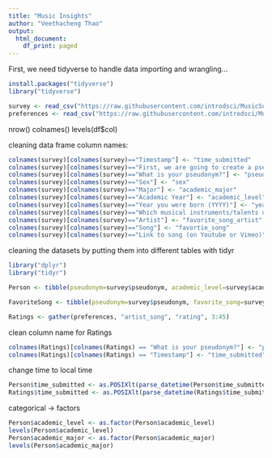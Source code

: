 ```yaml
---
title: "Music Insights"
author: "Veethacheng Thao"
output:
  html_document:
    df_print: paged
---
```


First, we need tidyverse to handle data importing and wrangling...

```r
install.packages("tidyverse")
library("tidyverse")

survey <- read_csv("https://raw.githubusercontent.com/introdsci/MusicSurvey/master/music-survey.csv")
preferences <- read_csv("https://raw.githubusercontent.com/introdsci/MusicSurvey/master/preferences-survey.csv")
```
nrow()
colnames()
levels(df$col)

cleaning data frame column names:
```r
colnames(survey)[colnames(survey)=="Timestamp"] <- "time_submitted"
colnames(survey)[colnames(survey)=="First, we are going to create a pseudonym for you to keep this survey anonymous (more or less). Which pseudonym generator would you prefer?"] <- "pseudonym_generator"
colnames(survey)[colnames(survey)=="What is your pseudonym?"] <- "pseudonym"
colnames(survey)[colnames(survey)=="Sex"] <- "sex"
colnames(survey)[colnames(survey)=="Major"] <- "academic_major"
colnames(survey)[colnames(survey)=="Academic Year"] <- "academic_level"
colnames(survey)[colnames(survey)=="Year you were born (YYYY)"] <- "year_born"
colnames(survey)[colnames(survey)=="Which musical instruments/talents do you play? (Select all that apply)"] <- "instrument_list"
colnames(survey)[colnames(survey)=="Artist"] <- "favorite_song_artist"
colnames(survey)[colnames(survey)=="Song"] <- "favortie_song"
colnames(survey)[colnames(survey)=="Link to song (on Youtube or Vimeo)"] <- "favorite_song_link"
```

cleaning the datasets by putting them into different tables with tidyr
```r
library("dplyr")
library("tidyr")

Person <- tibble(pseudonym=survey$pseudonym, academic_level=survey$academic_level, academic_major=survey$academic_major, time_submitted=survey$time_submitted, favorite_song_artist=survey$favorite_song_artist, favorite_song=survey$favortie_song, favorite_song_link=survey$favorite_song_link)

FavoriteSong <- tibble(pseudonym=survey$pseudonym, favorite_song=survey$favortie_song, favorite_song_link=survey$favorite_song_link)

Ratings <- gather(preferences, "artist_song", "rating", 3:45)
```

clean column name for Ratings
```r
colnames(Ratings)[colnames(Ratings) == "What is your pseudonym?"] <- "pseudonym"
colnames(Ratings)[colnames(Ratings) == "Timestamp"] <- "time_submitted"
```

change time to local time
```r
Person$time_submitted <- as.POSIXlt(parse_datetime(Person$time_submitted, format = "%m/%d/%y %H:%M"))
Ratings$time_submitted <- as.POSIXlt(parse_datetime(Ratings$time_submitted, format = "%m/%d/%y %H:%M"))
```

categorical -> factors
```r
Person$academic_level <- as.factor(Person$academic_level)
levels(Person$academic_level)
Person$academic_major <- as.factor(Person$academic_major)
levels(Person$academic_major)

```